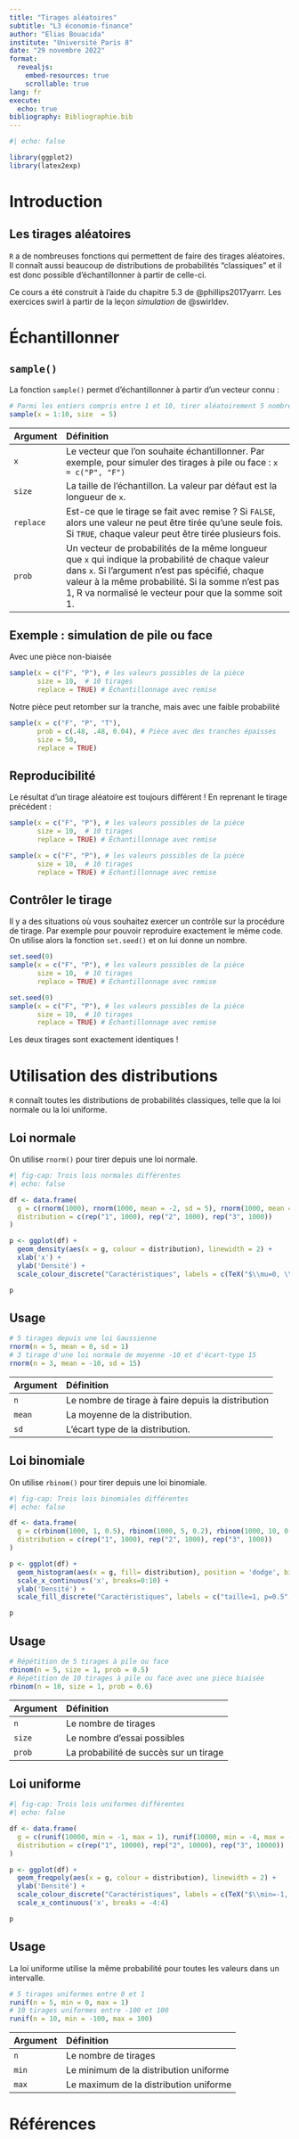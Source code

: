 ```yaml
---
title: "Tirages aléatoires"
subtitle: "L3 économie-finance"
author: "Elias Bouacida"
institute: "Université Paris 8"
date: "29 novembre 2022"
format: 
  revealjs:
    embed-resources: true
    scrollable: true
lang: fr
execute: 
  echo: true
bibliography: Bibliographie.bib
---
```


```r
#| echo: false

library(ggplot2)
library(latex2exp)
```

# Introduction

## Les tirages aléatoires

`R` a de nombreuses fonctions qui permettent de faire des tirages aléatoires.
Il connaît aussi beaucoup de distributions de probabilités "classiques" et il est donc possible d'échantillonner à partir de celle-ci.

Ce cours a été construit à l'aide du chapitre 5.3 de @phillips2017yarrr.
Les exercices swirl à partir de la leçon *simulation* de @swirldev.

# Échantillonner

## `sample()` {.smaller}

La fonction `sample()` permet d'échantillonner à partir d'un vecteur connu :

```r
# Parmi les entiers compris entre 1 et 10, tirer aléatoirement 5 nombres
sample(x = 1:10, size  = 5)
```

| Argument | Définition|
|:---------|:---------------------------------------------|
|  `x`     | Le vecteur que l'on souhaite échantillonner. Par exemple, pour simuler des tirages à pile ou face : `x = c("P", "F")` |
|   `size` | La taille de l'échantillon. La valeur par défaut est la longueur de `x`.|
| `replace`| Est-ce que le tirage se fait avec remise ? Si `FALSE`, alors une valeur ne peut être tirée qu'une seule fois. Si `TRUE`, chaque valeur peut être tirée plusieurs fois.|
|    `prob`| Un vecteur de probabilités de la même longueur que `x` qui indique la probabilité de chaque valeur dans `x`. Si l'argument n'est pas spécifié, chaque valeur à la même probabilité. Si la somme n'est pas 1, R va normalisé le vecteur pour que la somme soit 1.|

## Exemple : simulation de pile ou face

Avec une pièce non-biaisée

```r
sample(x = c("F", "P"), # les valeurs possibles de la pièce
       size = 10,  # 10 tirages
       replace = TRUE) # Échantillonnage avec remise
```

Notre pièce peut retomber sur la tranche, mais avec une faible probabilité

```r
sample(x = c("F", "P", "T"),
       prob = c(.48, .48, 0.04), # Pièce avec des tranches épaisses
       size = 50,
       replace = TRUE)

```

## Reproducibilité

Le résultat d'un tirage aléatoire est toujours différent !
En reprenant le tirage précédent :

```r
sample(x = c("F", "P"), # les valeurs possibles de la pièce
       size = 10,  # 10 tirages
       replace = TRUE) # Échantillonnage avec remise

sample(x = c("F", "P"), # les valeurs possibles de la pièce
       size = 10,  # 10 tirages
       replace = TRUE) # Échantillonnage avec remise
```

## Contrôler le tirage

Il y a des situations où vous souhaitez exercer un contrôle sur la procédure de tirage.
Par exemple pour pouvoir reproduire exactement le même code.
On utilise alors la fonction `set.seed()` et on lui donne un nombre.

```r
set.seed(0)
sample(x = c("F", "P"), # les valeurs possibles de la pièce
       size = 10,  # 10 tirages
       replace = TRUE) # Échantillonnage avec remise

set.seed(0)
sample(x = c("F", "P"), # les valeurs possibles de la pièce
       size = 10,  # 10 tirages
       replace = TRUE) # Échantillonnage avec remise
```

Les deux tirages sont exactement identiques !

# Utilisation des distributions

`R` connaît toutes les distributions de probabilités classiques, telle que la loi normale ou la loi uniforme.

## Loi normale

On utilise `rnorm()` pour tirer depuis une loi normale.

```r
#| fig-cap: Trois lois normales différentes
#| echo: false

df <- data.frame(
  g = c(rnorm(1000), rnorm(1000, mean = -2, sd = 5), rnorm(1000, mean = 1, sd = 2)),
  distribution = c(rep("1", 1000), rep("2", 1000), rep("3", 1000))
)

p <- ggplot(df) +
  geom_density(aes(x = g, colour = distribution), linewidth = 2) +
  xlab('x') +
  ylab('Densité') +
  scale_colour_discrete("Caractéristiques", labels = c(TeX("$\\mu=0, \\sigma=1$"),TeX("$\\mu=-2, \\sigma=5$"),TeX("$\\mu=1, \\sigma=2$")))

p
```

## Usage


```r
# 5 tirages depuis une loi Gaussienne
rnorm(n = 5, mean = 0, sd = 1)
# 3 tirage d'une loi normale de moyenne -10 et d'écart-type 15
rnorm(n = 3, mean = -10, sd = 15)
```

| Argument| Définition|
|:---------|:---------------------------------------------|
|     `n`|     Le nombre de tirage à faire depuis la distribution|
|     `mean`|      La moyenne de la distribution.|
|     `sd`|     L'écart type de la distribution.|

## Loi binomiale

On utilise `rbinom()` pour tirer depuis une loi binomiale.

```r
#| fig-cap: Trois lois binomiales différentes
#| echo: false

df <- data.frame(
  g = c(rbinom(1000, 1, 0.5), rbinom(1000, 5, 0.2), rbinom(1000, 10, 0.8)),
  distribution = c(rep("1", 1000), rep("2", 1000), rep("3", 1000))
)

p <- ggplot(df) +
  geom_histogram(aes(x = g, fill= distribution), position = 'dodge', binwidth = 1) +
  scale_x_continuous('x', breaks=0:10) +
  ylab('Densité') +
  scale_fill_discrete("Caractéristiques", labels = c("taille=1, p=0.5", "taille=5, p=0,2", "taille=10, p=0.8"))

p
```

## Usage

```r
# Répétition de 5 tirages à pile ou face
rbinom(n = 5, size = 1, prob = 0.5)
# Répétition de 10 tirages à pile ou face avec une pièce biaisée
rbinom(n = 10, size = 1, prob = 0.6)
```

| Argument | Définition|
|:---------|:---------------------------------------------|
|     `n`   |     Le nombre de tirages|
|     `size`|  Le nombre d'essai possibles |
|     `prob`| La probabilité de succès sur un tirage |

## Loi uniforme

```r
#| fig-cap: Trois lois uniformes différentes
#| echo: false

df <- data.frame(
  g = c(runif(10000, min = -1, max = 1), runif(10000, min = -4, max = -3), runif(10000, min = -2, max = 4)),
  distribution = c(rep("1", 10000), rep("2", 10000), rep("3", 10000))
)

p <- ggplot(df) +
  geom_freqpoly(aes(x = g, colour = distribution), linewidth = 2) +
  ylab('Densité') +
  scale_colour_discrete("Caractéristiques", labels = c(TeX("$\\min=-1, \\max=1$"),TeX("$\\min=-4, \\max=-3$"),TeX("$\\min=-2, \\max=4$"))) +
  scale_x_continuous('x', breaks = -4:4)

p
```

## Usage

La loi uniforme utilise la même probabilité pour toutes les valeurs dans un intervalle.

```r
# 5 tirages uniformes entre 0 et 1
runif(n = 5, min = 0, max = 1)
# 10 tirages uniformes entre -100 et 100
runif(n = 10, min = -100, max = 100)
```

| Argument | Définition|
|:---------|:---------------------------------------------|
|     `n`|     Le nombre de tirages|
|     `min`|  Le minimum de la distribution uniforme|
|     `max`|  Le maximum de la distribution uniforme|

# Références